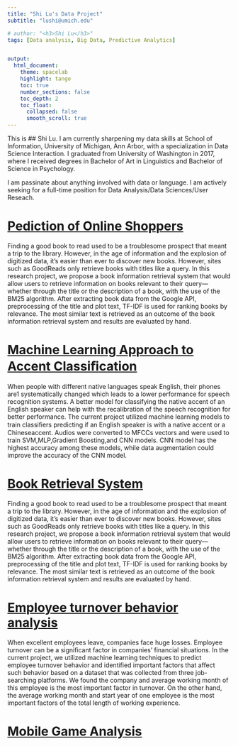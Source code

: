 ```yaml
---
title: "Shi Lu's Data Project"
subtitle: "lushi@umich.edu"

# author: "<h3>Shi Lu</h3>"
tags: [Data analysis, Big Data, Predictive Analytics] 


output:
  html_document:
    theme: spacelab
    highlight: tango
    toc: true
    number_sections: false
    toc_depth: 2
    toc_float:
      collapsed: false
      smooth_scroll: true
---
```

This is ## Shi Lu.
I am currently sharpening my data skills at School of Information, University of Michigan, Ann Arbor, with a specialization in Data Science Interaction. I graduated from University of Washington in 2017, where I received degrees in Bachelor of Art in Linguistics and Bachelor of Science in Psychology. 

I am passinate about anything involved with data or language.
I am actively seeking for a full-time position for Data Analysis/Data Sciences/User Reseach.


# [Pediction of Online Shoppers](650_HS/final_paper.html)
Finding a good book to read used to be a troublesome prospect that meant a trip to the library. However, in the age of information and the explosion of digitized data, it's easier than ever to discover new books. However, sites such as GoodReads only retrieve books with titles like a query. In this research project, we propose a book information retrieval system that would allow users to retrieve information on books relevant to their query—whether through the title or the description of a book, with the use of the BM25 algorithm. After extracting book data from the Google API, preprocessing of the title and plot text, TF-IDF is used for ranking books by relevance. The most similar text is retrieved as an outcome of the book information retrieval system and results are evaluated by hand.

# [Machine Learning Approach to Accent Classiﬁcation](671/671SI.html)
When people with different native languages speak English, their phones are1 systematically changed which leads to a lower performance for speech recognition systems. A better model for classifying the native accent of an English speaker can help with the recalibration of the speech recognition for better performance. The current project utilized machine learning models to train classiﬁers predicting if an English speaker is with a native accent or a Chineseaccent. Audios were converted to MFCCs vectors and were used to train SVM,MLP,Gradient Boosting,and CNN models. CNN model has the highest accuracy among these models, while data augmentation could improve the accuracy of the CNN model.

# [Book Retrieval System](650_SI/650SI.html)
Finding a good book to read used to be a troublesome prospect that meant a trip to the library. However, in the age of information and the explosion of digitized data, it's easier than ever to discover new books. However, sites such as GoodReads only retrieve books with titles like a query. In this research project, we propose a book information retrieval system that would allow users to retrieve information on books relevant to their query—whether through the title or the description of a book, with the use of the BM25 algorithm. After extracting book data from the Google API, preprocessing of the title and plot text, TF-IDF is used for ranking books by relevance. The most similar text is retrieved as an outcome of the book information retrieval system and results are evaluated by hand.

# [Employee turnover behavior analysis](670/670SI.html)
When excellent employees leave, companies face huge losses. Employee turnover can be a significant factor in companies’ financial situations. In the current project, we utilized machine learning techniques to predict employee turnover behavior and identified important factors that affect such behavior based on a dataset that was collected from three job-searching platforms. We found the company and average working month of this employee is the most important factor in turnover. On the other hand, the average working month and start year of one employee is the most important factors of the total length of working experience.

# [Mobile Game Analysis](649/649.html)


